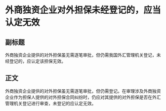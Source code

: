 # 外商独资企业对外担保未经登记的，应当认定无效
## 副标题
外商独资企业提供的对外担保虽无需逐笔审批，但仍需我国外汇管理机关登记，未经登记的，应认定该担保无效。
## 正文
外商独资企业提供的对外担保虽无需逐笔审批，但仍需登记。在审理涉及外商独资企业作为担保人提供的对外担保合同纠纷时，仍应对其提供的对外担保是否在外汇管理机关登记进行审查，未登记的应认定无效。